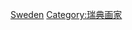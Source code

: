 {{Commons category|Illustrators from Sweden}}

[[Category:各國插畫家|Sweden]]
[[Category:瑞典画家|Category:瑞典画家]]